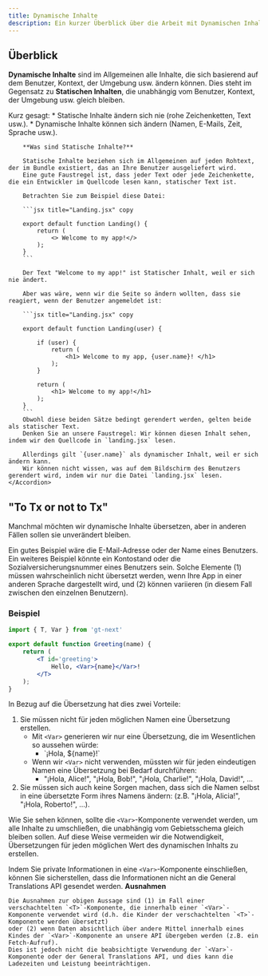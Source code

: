 ```yaml
---
title: Dynamische Inhalte
description: Ein kurzer Überblick über die Arbeit mit Dynamischen Inhalten in GT.
---
```


## Überblick

**Dynamische Inhalte** sind im Allgemeinen alle Inhalte, die sich basierend auf dem Benutzer, Kontext, der Umgebung usw. ändern können.
Dies steht im Gegensatz zu **Statischen Inhalten**, die unabhängig vom Benutzer, Kontext, der Umgebung usw. gleich bleiben.

<Accordions>
    <Accordion title="Was ist der Unterschied zwischen dynamischen und statischen Inhalten?">
        Kurz gesagt:
        * Statische Inhalte ändern sich nie (rohe Zeichenketten, Text usw.).
        * Dynamische Inhalte können sich ändern (Namen, E-Mails, Zeit, Sprache usw.).

        **Was sind Statische Inhalte?**

        Statische Inhalte beziehen sich im Allgemeinen auf jeden Rohtext, der im Bundle existiert, das an Ihre Benutzer ausgeliefert wird.
        Eine gute Faustregel ist, dass jeder Text oder jede Zeichenkette, die ein Entwickler im Quellcode lesen kann, statischer Text ist.

        Betrachten Sie zum Beispiel diese Datei:

        ```jsx title="Landing.jsx" copy

        export default function Landing() {
            return (
                <> Welcome to my app!</>
            );
        }
        ```
        
        Der Text "Welcome to my app!" ist Statischer Inhalt, weil er sich nie ändert.

        Aber was wäre, wenn wir die Seite so ändern wollten, dass sie reagiert, wenn der Benutzer angemeldet ist:

        ```jsx title="Landing.jsx" copy

        export default function Landing(user) {

            if (user) {
                return (
                    <h1> Welcome to my app, {user.name}! </h1>
                );
            }
            
            return (
                <h1> Welcome to my app!</h1>
            );
        }
        ```
        Obwohl diese beiden Sätze bedingt gerendert werden, gelten beide als statischer Text.
        Denken Sie an unsere Faustregel: Wir können diesen Inhalt sehen, indem wir den Quellcode in `landing.jsx` lesen.

        Allerdings gilt `{user.name}` als dynamischer Inhalt, weil er sich ändern kann.
        Wir können nicht wissen, was auf dem Bildschirm des Benutzers gerendert wird, indem wir nur die Datei `landing.jsx` lesen.
    </Accordion>
</Accordions>


## "To Tx or not to Tx"
Manchmal möchten wir dynamische Inhalte übersetzen, aber in anderen Fällen sollen sie unverändert bleiben.


Ein gutes Beispiel wäre die E-Mail-Adresse oder der Name eines Benutzers.
Ein weiteres Beispiel könnte ein Kontostand oder die Sozialversicherungsnummer eines Benutzers sein.
Solche Elemente (1) müssen wahrscheinlich nicht übersetzt werden, wenn Ihre App in einer anderen Sprache dargestellt wird, und (2) können variieren (in diesem Fall zwischen den einzelnen Benutzern).


### Beispiel

```jsx title="Greeting.jsx" copy
import { T, Var } from 'gt-next'

export default function Greeting(name) {
    return (
        <T id='greeting'>
            Hello, <Var>{name}</Var>!
        </T>
    );
}
```

In Bezug auf die Übersetzung hat dies zwei Vorteile:
1. Sie müssen nicht für jeden möglichen Namen eine Übersetzung erstellen.
    * Mit `<Var>` generieren wir nur eine Übersetzung, die im Wesentlichen so aussehen würde:
        * \`¡Hola, $\{name\}!\`
    * Wenn wir `<Var>` nicht verwenden, müssten wir für jeden eindeutigen Namen eine Übersetzung bei Bedarf durchführen:
        * "¡Hola, Alice!", "¡Hola, Bob!", "¡Hola, Charlie!", "¡Hola, David!", ...
2. Sie müssen sich auch keine Sorgen machen, dass sich die Namen selbst in eine übersetzte Form ihres Namens ändern: (z.B. "¡Hola, Alicia!", "¡Hola, Roberto!", ...).

Wie Sie sehen können, sollte die `<Var>`-Komponente verwendet werden, um alle Inhalte zu umschließen, die unabhängig vom Gebietsschema gleich bleiben sollen.
Auf diese Weise vermeiden wir die Notwendigkeit, Übersetzungen für jeden möglichen Wert des dynamischen Inhalts zu erstellen.


Indem Sie private Informationen in eine `<Var>`-Komponente einschließen, können Sie sicherstellen, dass die Informationen nicht an die General Translations API gesendet werden.
<Callout>
    **Ausnahmen**

    Die Ausnahmen zur obigen Aussage sind (1) im Fall einer verschachtelten `<T>`-Komponente, die innerhalb einer `<Var>`-Komponente verwendet wird (d.h. die Kinder der verschachtelten `<T>`-Komponente werden übersetzt)
    oder (2) wenn Daten absichtlich über andere Mittel innerhalb eines Kindes der `<Var>`-Komponente an unsere API übergeben werden (z.B. ein Fetch-Aufruf).
    Dies ist jedoch nicht die beabsichtigte Verwendung der `<Var>`-Komponente oder der General Translations API, und dies kann die Ladezeiten und Leistung beeinträchtigen.

</Callout>

